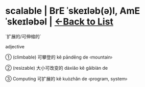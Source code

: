 = scalable | BrE ˈskeɪləb(ə)l, AmE ˈskeɪləbəl | [[/wordsi|<-Back to List]] =
`扩展的/可伸缩的`

adjective

① (climbable) 可攀登的 kě pāndēng de ‹mountain›

② (resizable) 大小可改变的 dàxiǎo kě gǎibiàn de

③ Computing 可扩展的 kě kuòzhǎn de ‹program, system›

